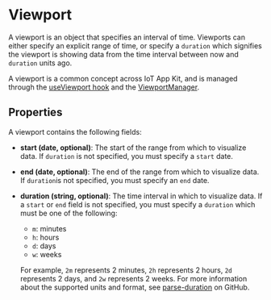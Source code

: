 
<Meta title="Core/Viewport" />

# Viewport

A viewport is an object that specifies an interval of time. Viewports can either specify 
an explicit range of time, or specify a `duration` which signifies the 
viewport is showing data from the time interval between now and `duration` units ago.

A viewport is a common concept across IoT App Kit, and is managed through the [useViewport hook](/iot-app-kit/?path=/docs/react-hooks-useviewport--docs) and the [ViewportManager](/iot-app-kit/?path=/docs/components-viewportmanager--docs).

## Properties

A viewport contains the following fields:

 - **start (date, optional)**:
    The start of the range from which to visualize data. If `duration` is not specified, 
    you must specify a `start` date.

 - **end (date, optional)**:
    The end of the range from which to visualize data. If `duration`is not specified, 
    you must specify an `end` date.

 - **duration (string, optional)**:
    The time interval in which to visualize data. If a `start` or `end` field is not specified,
    you must specify a `duration` which must be one of the following:

    - `m`: minutes
    - `h`: hours
    - `d`: days
    - `w`: weeks
    
    For example, `2m` represents 2 minutes, 
    `2h` represents 2 hours, `2d` represents 2 days, and `2w` represents 2 weeks. 
    For more information about the supported units and format, see [parse-duration](https://github.com/jkroso/parse-duration) on GitHub.

